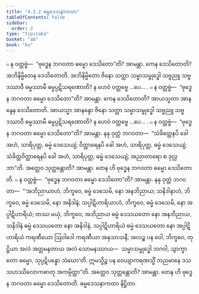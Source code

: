 ```yaml
---
title: "4.3.2 ဓမ္မဒေသနာကထာ"
tableOfContents: false
sidebar:
  order: 2
type: "tipitaka"
basket: "ab"
book: "kv"
---
```



<DynamicBreadcrumb />

<Division number="804" book="kv" e="ch" v="32" p="406">

<Paragraph number="2516" book="kv">
๐ န ဝတ္တဗ္ဗံ—  “ဗုဒ္ဓေန ဘဂဝတာ ဓမ္မော ဒေသိတော”တိ? အာမန္တာ. ကေန ဒေသိတောတိ? အဘိနိမ္မိတေန ဒေသိတောတိ. အဘိနိမ္မိတော ဇိနော သတ္ထာ သမ္မာသမ္ဗုဒ္ဓေါ သဗ္ဗညူ သဗ္ဗဒဿာဝီ ဓမ္မဿာမီ ဓမ္မပ္ပဋိသရဏောတိ? န ဟေဝံ ဝတ္တဗ္ဗေ …ပေ… .
</Paragraph>

<Paragraph number="2517" book="kv">
๐ န ဝတ္တဗ္ဗံ—  “ဗုဒ္ဓေန ဘဂဝတာ ဓမ္မော ဒေသိတော”တိ? အာမန္တာ. ကေန ဒေသိတောတိ? အာယသ္မတာ အာနန္ဒေန ဒေသိတောတိ. အာယသ္မာ အာနန္ဒော ဇိနော သတ္ထာ သမ္မာသမ္ဗုဒ္ဓေါ သဗ္ဗညူ သဗ္ဗဒဿာဝီ ဓမ္မဿာမီ ဓမ္မပ္ပဋိသရဏောတိ? န ဟေဝံ ဝတ္တဗ္ဗေ …ပေ… .
</Paragraph>

</Division>
<Division number="805" book="kv" e="ch" v="32" p="406">

<Paragraph number="2518" book="kv">
๐ န ဝတ္တဗ္ဗံ—  “ဗုဒ္ဓေန ဘဂဝတာ ဓမ္မော ဒေသိတော”တိ? အာမန္တာ. နနု ဝုတ္တံ ဘဂဝတာ—  “သံခိတ္တေနပိ ခေါ အဟံ, သာရိပုတ္တ, ဓမ္မံ ဒေသေယျံ; ဝိတ္ထာရေနပိ ခေါ အဟံ, သာရိပုတ္တ, ဓမ္မံ ဒေသေယျံ; သံခိတ္တဝိတ္ထာရေနပိ ခေါ အဟံ, သာရိပုတ္တ, ဓမ္မံ ဒေသေယျံ; အညာတာရော စ ဒုလ္လဘာ”တိ. အတ္ထေဝ သုတ္တန္တောတိ? အာမန္တာ. တေန ဟိ ဗုဒ္ဓေန ဘဂဝတာ ဓမ္မော ဒေသိတောတိ.
</Paragraph>

</Division>
<Division number="806" book="kv" e="ch" v="32" p="407">

<Paragraph number="2519" book="kv">
๐ န ဝတ္တဗ္ဗံ—  “ဗုဒ္ဓေန ဘဂဝတာ ဓမ္မော ဒေသိတော”တိ? အာမန္တာ. နနု ဝုတ္တံ ဘဂဝတာ—  “‘အဘိညာယာဟံ, ဘိက္ခဝေ, ဓမ္မံ ဒေသေမိ, နော အနဘိညာယ; သနိဒါနာဟံ, ဘိက္ခဝေ, ဓမ္မံ ဒေသေမိ, နော အနိဒါနံ; သပ္ပါဋိဟာရိယာဟံ, ဘိက္ခဝေ, ဓမ္မံ ဒေသေမိ, နော အပ္ပါဋိဟာရိယံ; တဿ မယှံ, ဘိက္ခဝေ, အဘိညာယ ဓမ္မံ ဒေသယတော နော အနဘိညာယ, သနိဒါနံ ဓမ္မံ ဒေသယတော နော အနိဒါနံ, သပ္ပါဋိဟာရိယံ ဓမ္မံ ဒေသယတော နော အပ္ပါဋိဟာရိယံ ကရဏီယော ဩဝါဒေါ ကရဏီယာ အနုသာသနီ; အလဉ္စ ပန ဝေါ, ဘိက္ခဝေ, တုဋ္ဌိယာ အလံ အတ္တမနတာယ အလံ သောမနဿာယ—  သမ္မာသမ္ဗုဒ္ဓေါ ဘဂဝါ, သွာက္ခာတော ဓမ္မော, သုပ္ပဋိပန္နော သံဃော’တိ. ဣမသ္မိဉ္စ ပန ဝေယျာကရဏသ္မိံ ဘညမာနေ ဒသသဟဿိလောကဓာတု အကမ္ပိတ္ထာ”တိ. အတ္ထေဝ သုတ္တန္တောတိ? အာမန္တာ. တေန ဟိ ဗုဒ္ဓေန ဘဂဝတာ ဓမ္မော ဒေသိတောတိ.

</Paragraph>
</Division>

<Paragraph number="2520" type="center" book="kv">
ဓမ္မဒေသနာကထာ နိဋ္ဌိတာ.
</Paragraph>
